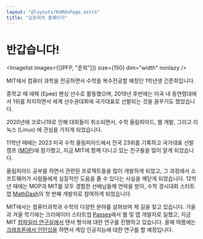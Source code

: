 ```yaml
---
layout: "@layouts/KoMdxPage.astro"
title: "김준희의 홈페이지"
---
```



# 반갑습니다!


<Imagelist images={[[PFP, "준희"]]} size={150} dim="width" nonlazy />

MIT에서 컴퓨터 과학을 전공하면서 수학을 복수전공할 예정인 1학년생
긴준희입니다.

중학교 때 에페 (Epee) 펜싱 선수로 활동했으며, 2019년 후반에는 미국 내
동연령대에서 1위를 차지하면서 세계 선수권대회에 국가대표로 선발되는 것을
꿈꾸기도 했었습니다.

2020년에 코로나19로 인해 대회들이 취소되면서, 수학 올림피아드, 웹 개발, 그리고
리눅스 (Linux) 에 관심을 가지게 되었습니다.

11학년 때에는 2023 미국 수학 올림피아드에서 전국 23위를 기록하고 국가대표 선발
캠프 ([MOP](https://mop.evanchen.cc/roster2023.pdf))에 참가했고, 지금 MIT에
함께 다니고 있는 친구들을 많이 알게 되었습니다.

올림피아드 공부를 하면서 관련된 프로젝트들을 많이 개발하게 되었고, 그 과정에서
소프트웨어가 사람들에게 실질적인 도움을 줄 수 있다는 사실을 깨닫게 되었습니다.
12학년 때에는 MOP과 MIT를 모두 경험한 선배님들께 연락을 받아,
수학 경시대회 스타트업 [MathDash](https://mathdash.com)의 첫 번째
개발자로 참여하게 되었습니다.

MIT에서는 컴퓨터과학과 수학의 다양한 분야를 살펴보며 제 길을 찾고 있습니다.
가을과 겨울 학기에는 크리에이터 스타트업 [Passes](https://passes.com)에서 웹 및
앱 개발자로 일했고, 지금 MIT [컴파일러
연구실에서](https://commit.csail.mit.edu/) 텐서 형식에 대한 연구를 진행하고
있습니다. 올해 여름에는 [크래프톤에서
인턴십을](https://www.krafton.ai/ko/career/ai-fellowship/) 하면서 게임 인공지능에
대한 연구를 할 예정입니다.
